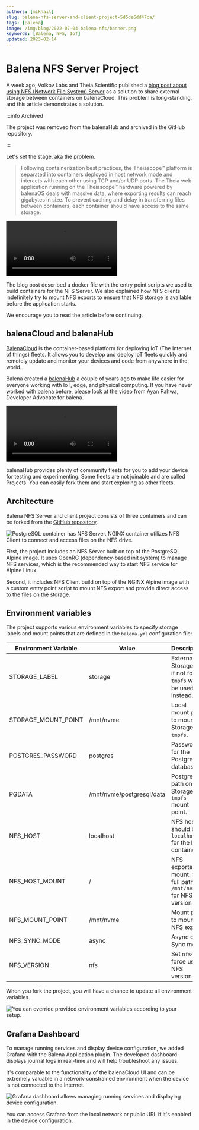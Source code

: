 ```yaml
---
authors: [mikhail]
slug: balena-nfs-server-and-client-project-5d5de6dd47ca/
tags: [Balena]
image: /img/blog/2022-07-04-balena-nfs/banner.png
keywords: [Balena, NFS, IoT]
updated: 2023-02-14
---
```



# Balena NFS Server Project

A week ago, Volkov Labs and Theia Scientific published a [blog post about using NFS (Network File System) Server](https://www.balena.io/blog/using-nfs-server-to-share-external-storage-between-containers-balena/) as a solution to share external storage between containers on balenaCloud. This problem is long-standing, and this article demonstrates a solution.

:::info Archived

The project was removed from the balenaHub and archived in the GitHub repository.

:::

Let's set the stage, aka the problem.

> Following containerization best practices, the Theiascope™ platform is separated into containers deployed in host network mode and interacts with each other using TCP and/or UDP ports. The Theia web application running on the Theiascope™ hardware powered by balenaOS deals with massive data, where exporting results can reach gigabytes in size. To prevent caching and delay in transferring files between containers, each container should have access to the same storage.

<Video
  src="https://www.youtube.com/embed/_kyNSLeAT84"
  title="Share external storage between containers in balenaCloud."
/>

The blog post described a docker file with the entry point scripts we used to build containers for the NFS Server. We also explained how NFS clients indefinitely try to mount NFS exports to ensure that NFS storage is available before the application starts.

We encourage you to read the article before continuing.

## balenaCloud and balenaHub

[BalenaCloud](https://www.balena.io/cloud/) is the container-based platform for deploying IoT (The Internet of things) fleets. It allows you to develop and deploy IoT fleets quickly and remotely update and monitor your devices and code from anywhere in the world.

Balena created a [balenaHub](https://hub.balena.io) a couple of years ago to make life easier for everyone working with IoT, edge, and physical computing. If you have never worked with balena before, please look at the video from Ayan Pahwa, Developer Advocate for balena.

<Video
  src="https://www.youtube.com/embed/1B2gyBSuvlE"
  title="Getting started with balena. Add your first device to balenaCloud."
/>

balenaHub provides plenty of community fleets for you to add your device for testing and experimenting. Some fleets are not joinable and are called Projects. You can easily fork them and start exploring as other fleets.

## Architecture

Balena NFS Server and client project consists of three containers and can be forked from the [GitHub repository](https://github.com/VolkovLabs/balena-nfs).

<Image
  title="PostgreSQL container has NFS Server. NGINX container utilizes NFS Client to connect and access files on the NFS drive."
  src="/img/blog/2022-07-04-balena-nfs/balena-nfs.png"
  lazy={false}
/>

First, the project includes an NFS Server built on top of the PostgreSQL Alpine image. It uses OpenRC (dependency-based init system) to manage NFS services, which is the recommended way to start NFS service for Alpine Linux.

Second, it includes NFS Client build on top of the NGINX Alpine image with a custom entry point script to mount NFS export and provide direct access to the files on the storage.

## Environment variables

The project supports various environment variables to specify storage labels and mount points that are defined in the `balena.yml` configuration file:

| Environment Variable | Value                     | Description                                                      |
| -------------------- | ------------------------- | ---------------------------------------------------------------- |
| STORAGE_LABEL        | storage                   | External Storage ID, if not found `tmpfs` will be used instead.  |
| STORAGE_MOUNT_POINT  | /mnt/nvme                 | Local mount point to mount Storage or `tmpfs`.                   |
| POSTGRES_PASSWORD    | postgres                  | Password for the PostgreSQL database.                            |
| PGDATA               | /mnt/nvme/postgresql/data | PostgreSQL path on the Storage or `tmpfs` mount point.           |
| NFS_HOST             | localhost                 | NFS host, should be `localhost` for the local container.         |
| NFS_HOST_MOUNT       | /                         | NFS exported mount. Set full path `/mnt/nvme` for NFS version 3. |
| NFS_MOUNT_POINT      | /mnt/nvme                 | Mount point to mount NFS export.                                 |
| NFS_SYNC_MODE        | async                     | Async or Sync mode.                                              |
| NFS_VERSION          | nfs                       | Set `nfs4` to force use NFS version 4.                           |

When you fork the project, you will have a chance to update all environment variables.

<Image
  title="You can override provided environment variables according to your setup."
  src="/img/blog/2022-07-04-balena-nfs/fleet.png"
/>

## Grafana Dashboard

To manage running services and display device configuration, we added Grafana with the Balena Application plugin. The developed dashboard displays journal logs in real-time and will help troubleshoot any issues.

It's comparable to the functionality of the balenaCloud UI and can be extremely valuable in a network-constrained environment when the device is not connected to the Internet.

<Image
  title="Grafana dashboard allows managing running services and displaying device configuration."
  src="/img/blog/2022-07-04-balena-nfs/dashboard.png"
/>

You can access Grafana from the local network or public URL if it's enabled in the device configuration.

